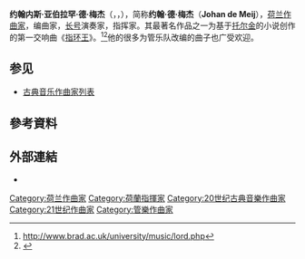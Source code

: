 {{noteTA
|G1=魔戒
|T=zh:约翰·德·梅杰;zh-hans:约翰·德·梅杰;zh-hk:約翰·德·梅傑;zh-tw:約翰·德·梅傑;
|1=zh:约翰·德·梅杰;zh-hans:约翰·德·梅杰;zh-hk:約翰·德·梅傑;zh-tw:約翰·德·梅傑;
|2=zh:梅杰;zh-hans:梅杰;zh-hk:梅傑;zh-tw:梅傑;
|3=zh-hans:指环王;zh-hant:魔戒;
}}
{{Infobox classical
| 中文名 = 约翰·德·梅杰
| 画像 = Johan De Meij.jpg
| 附注 = 约翰·德·梅杰。
| 原文名 = Johannes Abraham de Meij<br />Johan de Meij
| 国别 = {{荷兰}}
| 出生日期 = {{birth date and age|1953|11|23|df=y}}
| 出生地 = 沃尔堡
| 逝世日期 =
| 逝世地 =
| 所属时期 = [[20世纪|20世纪]]、[[21世纪|21世纪]]
| 所属乐派 =
| 擅长作品类型 = 管乐队作品及改编曲
| 代表作 = 第一交响曲《[[指环王|指环王]]》，长号协奏曲《丁骨牛排协奏曲》
| 师从 =
| 学生 =
}}
'''约翰内斯·亚伯拉罕·德·梅杰'''（{{lang-nl|'''Johannes Abraham de Meij'''}}，{{IPA-nl|ˈjoːɦɑn də ˈmɛi}}，{{bd|1953年|11月23日||}}），简称'''约翰·德·梅杰'''（'''Johan de Meij'''），[[荷兰|荷兰]][[作曲家|作曲家]]，编曲家，[[长号|长号]]演奏家，指挥家。其最著名作品之一为基于[[托尔金|托尔金]]的小说创作的第一交响曲《[[指环王|指环王]]》。<ref>http://www.brad.ac.uk/university/music/lord.php</ref><ref name="Carson2003">{{cite book|last=Carson|first=William S.|title=''On the Path to Excellence: The Northshore Concert Band : Paynter, Buehlman, and Beyond''|url=https://books.google.com/books?id=23YrMZXlMR4C&pg=PA196|accessdate=9 August 2012|date=October 2003|publisher=Hal Leonard Corporation|isbn=9781574630275|pages=196–}}</ref>他的很多为管乐队改编的曲子也广受欢迎。

==参见==
{{portal|古典音樂|荷蘭}}
* [[古典音乐作曲家列表|古典音乐作曲家列表]]

==參考資料==
<references/>

==外部連結==
* {{Official website|johandemeij.com}}

{{Authority control}}

{{DEFAULTSORT:Meij, Johan De}}
[[Category:荷兰作曲家|Category:荷兰作曲家]]
[[Category:荷蘭指揮家|Category:荷蘭指揮家]]
[[Category:20世纪古典音樂作曲家|Category:20世纪古典音樂作曲家]]
[[Category:21世纪作曲家|Category:21世纪作曲家]]
[[Category:管樂作曲家|Category:管樂作曲家]]